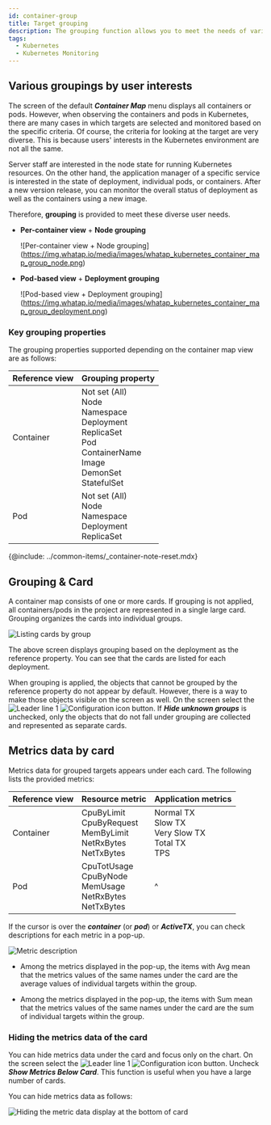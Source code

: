```yaml
---
id: container-group
title: Target grouping
description: The grouping function allows you to meet the needs of various users in the Kubernetes environment.
tags:
  - Kubernetes
  - Kubernetes Monitoring
---
```


## Various groupings by user interests

The screen of the default **_Container Map_** menu displays all containers or pods. However, when observing the containers and pods in Kubernetes, there are many cases in which targets are selected and monitored based on the specific criteria. Of course, the criteria for looking at the target are very diverse. This is because users' interests in the Kubernetes environment are not all the same.

Server staff are interested in the node state for running Kubernetes resources. On the other hand, the application manager of a specific service is interested in the state of deployment, individual pods, or containers. After a new version release, you can monitor the overall status of deployment as well as the containers using a new image.

Therefore, **grouping** is provided to meet these diverse user needs.

-   **Per-container view** + **Node grouping**

    ![Per-container view + Node grouping]
    (https://img.whatap.io/media/images/whatap_kubernetes_container_map_group_node.png)

-   **Pod-based view** + **Deployment grouping**

    ![Pod-based view + Deployment grouping]
    (https://img.whatap.io/media/images/whatap_kubernetes_container_map_group_deployment.png)

### Key grouping properties

The grouping properties supported depending on the container map view are as follows:

| Reference view | Grouping property                                                                                                                   |
| -------------- | ----------------------------------------------------------------------------------------------------------------------------------- |
| Container      | Not set (All)<br/>Node<br/>Namespace<br/>Deployment<br/>ReplicaSet<br/>Pod<br/>ContainerName<br/>Image<br/>DemonSet<br/>StatefulSet |
| Pod            | Not set (All)<br/>Node<br/>Namespace<br/>Deployment<br/>ReplicaSet                                                                  |

{@include: ../common-items/_container-note-reset.mdx} 

## Grouping & Card

A container map consists of one or more cards. If grouping is not applied, all containers/pods in the project are represented in a single large card. Grouping organizes the cards into individual groups.

![Listing cards by group](/img/kubernetes-group-card.png)

The above screen displays grouping based on the deployment as the reference property. You can see that the cards are listed for each deployment.

When grouping is applied, the objects that cannot be grouped by the reference property do not appear by default. However, there is a way to make those objects visible on the screen as well. On the screen select the ![Leader line 1](/img/number-01.png) ![Configuration icon](/img/ico-setting.svg) button. If **_Hide unknown groups_** is unchecked, only the objects that do not fall under grouping are collected and represented as separate cards.

<!-- ![카드 설정 속성](https://img.whatap.io/media/images/whatap_kubernetes_container_map_card_metric_on.png)-->

## Metrics data by card

Metrics data for grouped targets appears under each card. The following lists the provided metrics:

| Reference view | Resource metric                                                               | Application metrics                                         |
| -------------- | ----------------------------------------------------------------------------- | ----------------------------------------------------------- |
| Container      | CpuByLimit<br/>CpuByRequest<br/>MemByLimit<br/>NetRxBytes<br/>NetTxBytes<br/> | Normal TX<br/>Slow TX<br/>Very Slow TX<br/>Total TX<br/>TPS |
| Pod            | CpuTotUsage<br/>CpuByNode<br/>MemUsage<br/>NetRxBytes<br/>NetTxBytes          | ^                                                           |

If the cursor is over the **_container_** (or **_pod_**) or **_ActiveTX_**, you can check descriptions for each metric in a pop-up.

![Metric description](https://img.whatap.io/media/images/whatap_kubernetes_container_map_cards_metri_description.png)

-   Among the metrics displayed in the pop-up, the items with Avg mean that the metrics values of the same names under the card are the average values of individual targets within the group.

-   Among the metrics displayed in the pop-up, the items with Sum mean that the metrics values of the same names under the card are the sum of individual targets within the group.

### Hiding the metrics data of the card

You can hide metrics data under the card and focus only on the chart. On the screen select the ![Leader line 1](/img/number-01.png) ![Configuration icon](/img/ico-setting.svg) button. Uncheck **_Show Metrics Below Card_**. This function is useful when you have a large number of cards.

You can hide metrics data as follows:

![Hiding the metric data display at the bottom of card](https://img.whatap.io/media/images/whatap_kubernetes_container_map_cards_metric_off.png)
